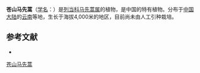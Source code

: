 {{Speciesbox
| name = 苍山马先蒿
| status = 
| status_system = 
| image =
| genus = Pedicularis
| species = tsangchanensis
| authority = Franch.
}}

'''苍山马先蒿'''（[[学名|学名]]：{{lang|la|''Pedicularis tsangchanensis''}}）是[[列当科|列当科]][[马先蒿属|马先蒿属]]的植物，是中国的特有植物。分布于[[中国大陆|中国大陆]]的[[云南|云南]]等地，生长于海拔4,000米的地区，目前尚未由人工引种栽培。

== 参考文献 ==
<div class="references-small">
* {{cite web| url =http://www.bioinfo.cn/db05/KmzwSpecies.php?action=view&id=21375| title =苍山马先蒿| work =《中国高等植物数据库全库》| publisher =中国科学院微生物研究所| author =昆明植物研究所| accessdate =2009-02-25| deadurl =yes| archiveurl =https://web.archive.org/web/20160305022507/http://www.bioinfo.cn/db05/KmzwSpecies.php?action=view&id=21375| archivedate =2016-03-05}}
</div>
{{Taxonbar|from=Q15231151}}

[[Category:马先蒿属|苍山马先蒿]]

{{植物小作品}}